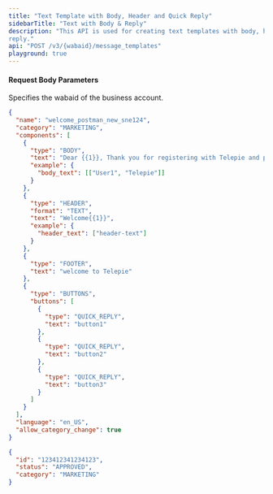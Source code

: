```yaml
---
title: "Text Template with Body, Header and Quick Reply"
sidebarTitle: "Text with Body & Reply"
description: "This API is used for creating text templates with body, header and quick
reply."
api: "POST /v3/{wabaid}/message_templates"
playground: true
---
```


#### Request Body Parameters

<ParamField path="wabaid" type="string" required>
  Specifies the wabaid of the business account.
</ParamField>

<CodeGroup>

```json SampleRequest.json
{
  "name": "welcome_postman_new_sne124",
  "category": "MARKETING",
  "components": [
    {
      "type": "BODY",
      "text": "Dear {{1}}, Thank you for registering with Telepie and providing consent to receive notifications using WhatsApp. \\r\\n\\r\\nWe request you to kindly save this number.\\r\\n\\r\\nTo get started, please type help*.\\r\\nYou can reply with STOP* anytime you wish to stop communication through this channel.\\r\\nRegards,\\r\\n{{2}}{{2}}",
      "example": {
        "body_text": [["User1", "Telepie"]]
      }
    },
    {
      "type": "HEADER",
      "format": "TEXT",
      "text": "Welcome{{1}}",
      "example": {
        "header_text": ["header-text"]
      }
    },
    {
      "type": "FOOTER",
      "text": "welcome to Telepie"
    },
    {
      "type": "BUTTONS",
      "buttons": [
        {
          "type": "QUICK_REPLY",
          "text": "button1"
        },
        {
          "type": "QUICK_REPLY",
          "text": "button2"
        },
        {
          "type": "QUICK_REPLY",
          "text": "button3"
        }
      ]
    }
  ],
  "language": "en_US",
  "allow_category_change": true
}
```

```json SampleResponse.json
{
  "id": "123412341234123",
  "status": "APPROVED",
  "category": "MARKETING"
}
```

</CodeGroup>
